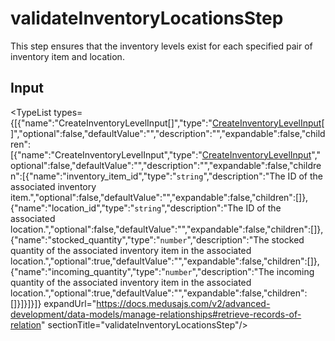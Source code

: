 
# validateInventoryLocationsStep

This step ensures that the inventory levels exist for each specified pair of inventory item and location.

## Input

<TypeList types={[{"name":"CreateInventoryLevelInput[]","type":"[CreateInventoryLevelInput](../../../../types/InventoryTypes/interfaces/types.InventoryTypes.CreateInventoryLevelInput/page.mdx)[]","optional":false,"defaultValue":"","description":"","expandable":false,"children":[{"name":"CreateInventoryLevelInput","type":"[CreateInventoryLevelInput](../../../../types/InventoryTypes/interfaces/types.InventoryTypes.CreateInventoryLevelInput/page.mdx)","optional":false,"defaultValue":"","description":"","expandable":false,"children":[{"name":"inventory_item_id","type":"`string`","description":"The ID of the associated inventory item.","optional":false,"defaultValue":"","expandable":false,"children":[]},{"name":"location_id","type":"`string`","description":"The ID of the associated location.","optional":false,"defaultValue":"","expandable":false,"children":[]},{"name":"stocked_quantity","type":"`number`","description":"The stocked quantity of the associated inventory item in the associated location.","optional":true,"defaultValue":"","expandable":false,"children":[]},{"name":"incoming_quantity","type":"`number`","description":"The incoming quantity of the associated inventory item in the associated location.","optional":true,"defaultValue":"","expandable":false,"children":[]}]}]}]} expandUrl="https://docs.medusajs.com/v2/advanced-development/data-models/manage-relationships#retrieve-records-of-relation" sectionTitle="validateInventoryLocationsStep"/>
